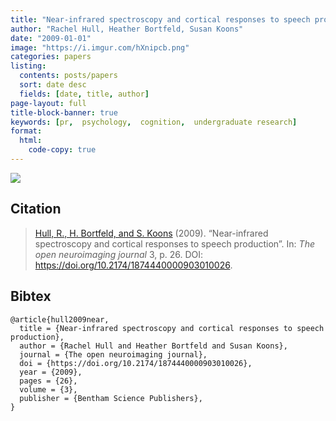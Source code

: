 ```yaml
---
title: "Near-infrared spectroscopy and cortical responses to speech production"
author: "Rachel Hull, Heather Bortfeld, Susan Koons"
date: "2009-01-01"
image: "https://i.imgur.com/hXnipcb.png"
categories: papers
listing:
  contents: posts/papers
  sort: date desc
  fields: [date, title, author]
page-layout: full
title-block-banner: true
keywords: [pr,  psychology,  cognition,  undergraduate research]
format:
  html:
    code-copy: true
---
```

 
![](https://i.imgur.com/hXnipcb.png){.preview-image}
 
## Citation
> <a name=bib-hull2009near></a>[Hull, R., H. Bortfeld, and S. Koons](#cite-hull2009near) (2009). “Near-infrared spectroscopy and cortical responses to speech production”. In: _The open neuroimaging journal_ 3, p. 26. DOI: [https://doi.org/10.2174/1874440000903010026](https://doi.org/https%3A%2F%2Fdoi.org%2F10.2174%2F1874440000903010026).

::: {.callout-note collapse='true'}
## Bibtex
```
@article{hull2009near,
  title = {Near-infrared spectroscopy and cortical responses to speech production},
  author = {Rachel Hull and Heather Bortfeld and Susan Koons},
  journal = {The open neuroimaging journal},
  doi = {https://doi.org/10.2174/1874440000903010026},
  year = {2009},
  pages = {26},
  volume = {3},
  publisher = {Bentham Science Publishers},
}
```
:::



